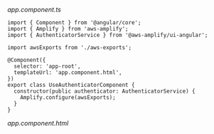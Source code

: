 _app.component.ts_

```ts{3,12}
import { Component } from '@angular/core';
import { Amplify } from 'aws-amplify';
import { AuthenticatorService } from '@aws-amplify/ui-angular';

import awsExports from './aws-exports';

@Component({
  selector: 'app-root',
  templateUrl: 'app.component.html',
})
export class UseAuthenticatorComponent {
  constructor(public authenticator: AuthenticatorService) {
    Amplify.configure(awsExports);
  }
}

```

_app.component.html_

```tsx{2,8,14,30,36,52,60,66,70} file=../../../../../../examples/angular/src/pages/ui/components/authenticator/custom-slots/custom-slots.component.html

```
